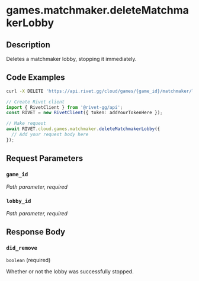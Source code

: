 

# games.matchmaker.deleteMatchmakerLobby

## Description

Deletes a matchmaker lobby, stopping it immediately.


## Code Examples

<CodeGroup title='Request' tag='DELETE' label='https://api.rivet.gg/cloud/games/{game_id}/matchmaker/lobbies/{lobby_id}'>

```bash {{ "title": "cURL" }}
curl -X DELETE 'https://api.rivet.gg/cloud/games/{game_id}/matchmaker/lobbies/{lobby_id}'
```

```ts
// Create Rivet client
import { RivetClient } from '@rivet-gg/api';
const RIVET = new RivetClient({ token: addYourTokenHere });

// Make request
await RIVET.cloud.games.matchmaker.deleteMatchmakerLobby({
  // Add your request body here
});
```

</CodeGroup>


## Request Parameters


### `game_id`

_Path parameter, required_





### `lobby_id`

_Path parameter, required_





## Response Body

### `did_remove`

`boolean` (required)

Whether or not the lobby was successfully stopped.



